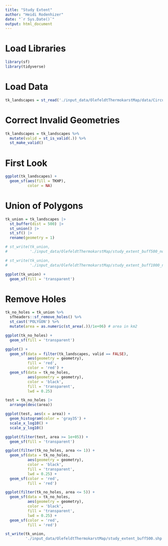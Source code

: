 ```yaml
---
title: "Study Extent"
author: "Heidi Rodenhizer"
date: "`r Sys.Date()`"
output: html_document
---
```


# Load Libraries
```r
library(sf)
library(tidyverse)
```


# Load Data
```r
tk_landscapes = st_read('./input_data/OlefeldtThermokarstMap/data/Circumpolar_Thermokarst_Landscapes.shp')
```
# Correct Invalid Geometries

```r
tk_landscapes = tk_landscapes %>%
  mutate(valid = st_is_valid(.)) %>%
  st_make_valid()
```

# First Look

```r
ggplot(tk_landscapes) +
  geom_sf(aes(fill = TKHP),
          color = NA)
```

# Union of Polygons

```r
tk_union = tk_landscapes |>
  st_buffer(dist = 500) |>
  st_union() |>
  st_sf() |>
  rename(geometry = 1)

# st_write(tk_union,
#          './input_data/OlefeldtThermokarstMap/study_extent_buff500_no_fill.shp')

# st_write(tk_union,
#          './input_data/OlefeldtThermokarstMap/study_extent_buff1000_no_fill.shp')
```

```r
ggplot(tk_union) +
  geom_sf(fill = 'transparent')
```

# Remove Holes

```r
tk_no_holes = tk_union %>%
  sfheaders::sf_remove_holes() %>%
  st_cast('POLYGON') %>%
  mutate(area = as.numeric(st_area(.))/1e+06) # area in km2
```

```r
ggplot(tk_no_holes) +
  geom_sf(fill = 'transparent')
```

```r
ggplot() +
  geom_sf(data = filter(tk_landscapes, valid == FALSE), 
          aes(geometry = geometry),
          fill = 'red',
          color = 'red') +
  geom_sf(data = tk_no_holes, 
          aes(geometry = geometry),
          color = 'black',
          fill = 'transparent',
          lwd = 0.25)
```

```r
test = tk_no_holes |>
  arrange(desc(area))

ggplot(test, aes(x = area)) +
  geom_histogram(color = 'gray35') +
  scale_x_log10() +
  scale_y_log10()

ggplot(filter(test, area >= 1e+05)) +
  geom_sf(fill = 'transparent')
```

```r
ggplot(filter(tk_no_holes, area <= 1)) +
  geom_sf(data = tk_no_holes, 
          aes(geometry = geometry),
          color = 'black',
          fill = 'transparent',
          lwd = 0.25) +
  geom_sf(color = 'red',
          fill = 'red')

ggplot(filter(tk_no_holes, area <= 5)) +
  geom_sf(data = tk_no_holes, 
          aes(geometry = geometry),
          color = 'black',
          fill = 'transparent',
          lwd = 0.25) +
  geom_sf(color = 'red',
          fill = 'red')
```

```r
st_write(tk_union,
         './input_data/OlefeldtThermokarstMap/study_extent_buff500.shp')
```

